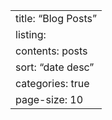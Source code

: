 ---
title: "Blog Posts"
listing:
  contents: posts
  sort: "date desc"
  categories: true
  page-size: 10
---